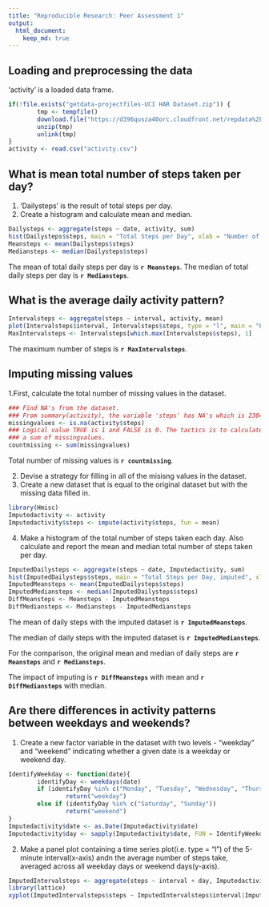 ```yaml
---
title: "Reproducible Research: Peer Assessment 1"
output: 
  html_document: 
    keep_md: true
---
```



## Loading and preprocessing the data
'activity' is a loaded data frame.

```r
if(!file.exists("getdata-projectfiles-UCI HAR Dataset.zip")) {
        tmp <- tempfile()
        download.file("https://d396qusza40orc.cloudfront.net/repdata%2Fdata%2Factivity.zip", tmp)
        unzip(tmp)
        unlink(tmp)
}
activity <- read.csv("activity.csv")
```

## What is mean total number of steps taken per day?
1. 'Dailysteps' is the result of total steps per day.
2. Create a histogram and calculate mean and median.
```r
Dailysteps <- aggregate(steps ~ date, activity, sum)
hist(Dailysteps$steps, main = "Total Steps per Day", xlab = "Number of Steps")
Meansteps <- mean(Dailysteps$steps)
Mediansteps <- median(Dailysteps$steps)
```
The mean of total daily steps per day is **`r Meansteps`**.
The median of total daily steps per day is **`r Mediansteps`**.

## What is the average daily activity pattern?

```r
Intervalsteps <- aggregate(steps ~ interval, activity, mean)
plot(Intervalsteps$interval, Intervalsteps$steps, type = "l", main = "Plot of Mean Steps by 5-minute Interval", xlab = "5-minute Interval", ylab = "Average Steps", col = "orange")
MaxIntervalsteps <- Intervalsteps[which.max(Intervalsteps$steps), 1]
```
The maximum number of steps is **`r MaxIntervalsteps`**.

## Imputing missing values
1.First, calculate the total number of missing values in the dataset.
```r
### Find NA's from the dataset.
### From summary(activity), the variable 'steps' has NA's which is 2304.
missingvalues <- is.na(activity$steps)
### Logical value TRUE is 1 and FALSE is 0. The tactics is to calculate
### a sum of missingvalues.
countmissing <- sum(missingvalues)
```
Total number of missing values is **`r countmissing`**.

2. Devise a strategy for filling in all of the misisng values in the dataset.
3. Create a new dataset that is equal to the original dataset but with the missing data filled in.
```r
library(Hmisc)
Imputedactivity <- activity
Imputedactivity$steps <- impute(activity$steps, fun = mean)
```

4. Make a histogram of the total number of steps taken each day. Also calculate and report the mean and median total number of steps taken per day.
```r
ImputedDailysteps <- aggregate(steps ~ date, Imputedactivity, sum)
hist(ImputedDailysteps$steps, main = "Total Steps per Day, imputed", xlab = "Number of Steps")
ImputedMeansteps <- mean(ImputedDailysteps$steps)
ImputedMediansteps <- median(ImputedDailysteps$steps)
DiffMeansteps <- Meansteps - ImputedMeansteps
DiffMediansteps <- Mediansteps - ImputedMediansteps
```
The mean of daily steps with the imputed dataset is **`r ImputedMeansteps`**.

The median of daily steps with the imputed dataset is **`r ImputedMediansteps`**.

For the comparison, the original mean and median of daily steps are **`r Meansteps`** and **`r Mediansteps`**.

The impact of imputing is **`r DiffMeansteps`** with mean and **`r DiffMediansteps`** with median.

## Are there differences in activity patterns between weekdays and weekends?
1. Create a new factor variable in the dataset with two levels - "weekday" and "weekend" indicating whether a given date is a weekday or weekend day.
```r
IdentifyWeekday <- function(date){
        identifyDay <- weekdays(date)
        if (identifyDay %in% c("Monday", "Tuesday", "Wednesday", "Thursday", "Friday"))
                return("weekday")
        else if (identifyDay %in% c("Saturday", "Sunday"))
                return("weekend")
}
Imputedactivity$date <- as.Date(Imputedactivity$date)
Imputedactivity$day <- sapply(Imputedactivity$date, FUN = IdentifyWeekday)
```

2. Make a panel plot containing a time series plot(i.e. type = "l") of the 5-minute interval(x-axis) andn the average number of steps take, averaged across all weekday days or weekend days(y-axis).
```r
ImputedIntervalsteps <- aggregate(steps ~ interval + day, Imputedactivity, mean)
library(lattice)
xyplot(ImputedIntervalsteps$steps ~ ImputedIntervalsteps$interval|ImputedIntervalsteps$day, main = "Plot of mean steps by 5- minute interval", xlab = "Interval", ylab = "Steps", layout = c(1, 2), type = "l")
```
                          